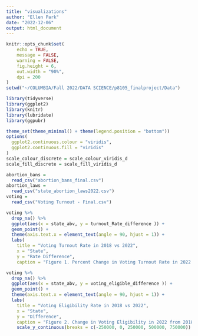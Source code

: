 ```yaml
---
title: "visualizations"
author: "Ellen Park"
date: "2022-12-06"
output: html_document
---
```


```r
knitr::opts_chunk$set(
	echo = TRUE,
	message = FALSE,
	warning = FALSE,
	fig.height = 6,
	out.width = "90%",
	dpi = 200
)
setwd("~/COLUMBIA/Fall 2022/DATA SCIENCE/p8105_finalproject/Data")
```


```r
library(tidyverse)
library(ggplot2)
library(knitr)
library(lubridate)
library(ggpubr)
```


```r
theme_set(theme_minimal() + theme(legend.position = "bottom"))
options(
  ggplot2.continuous.colour = "viridis",
  ggplot2.continuous.fill = "viridis"
)
scale_colour_discrete = scale_colour_viridis_d
scale_fill_discrete = scale_fill_viridis_d
```

```r
abortion_bans = 
  read_csv("abortion_bans_final.csv")
abortion_laws = 
  read_csv("state_abortion_laws2022.csv")
voting =
  read_csv("Voting Turnout - Final.csv")
```

```r
voting %>%
  drop_na() %>%
  ggplot(aes(x = state_abv, y = turnout_Rate_difference )) +
  geom_point() +
  theme(axis.text.x = element_text(angle = 90, hjust = 1)) +
  labs(
    title = "Voting Turnout Rate in 2018 vs 2022",
    x = "State",
    y = "Rate Difference",
    caption = "Figure 1. Percent Change in Voting Turnout Rate in 2022 from 2018.")
```

```r
voting %>%
  drop_na() %>%
  ggplot(aes(x = state_abv, y = voting_eligible_difference )) +
  geom_point() +
  theme(axis.text.x = element_text(angle = 90, hjust = 1)) +
  labs(
    title = "Voting Eligibility Rate in 2018 vs 2022",
    x = "State",
    y = "Difference",
    caption = "Figure 2. Change in Voting Eligibility in 2022 from 2018.")
    scale_y_continuous(breaks = c(-250000, 0, 250000, 500000, 750000))
```
